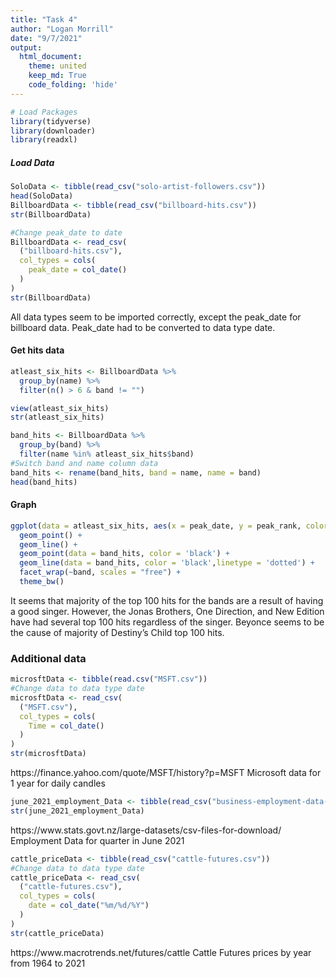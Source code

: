 ```yaml
---
title: "Task 4"
author: "Logan Morrill"
date: "9/7/2021"
output: 
  html_document:
    theme: united
    keep_md: True
    code_folding: 'hide'
---
```



```r
# Load Packages
library(tidyverse)
library(downloader)
library(readxl)
```
##### Load Data
```r
SoloData <- tibble(read_csv("solo-artist-followers.csv"))
head(SoloData)
BillboardData <- tibble(read_csv("billboard-hits.csv"))
str(BillboardData)

#Change peak_date to date
BillboardData <- read_csv(
  ("billboard-hits.csv"),
  col_types = cols(
    peak_date = col_date()
  )
)
str(BillboardData)
```

All data types seem to be imported correctly, except the peak_date for billboard data.
Peak_date had to be converted to data type date.

#### Get hits data
```r
atleast_six_hits <- BillboardData %>%
  group_by(name) %>%
  filter(n() > 6 & band != "")

view(atleast_six_hits)
str(atleast_six_hits)
```

```r
band_hits <- BillboardData %>% 
  group_by(band) %>%
  filter(name %in% atleast_six_hits$band)
#Switch band and name column data
band_hits <- rename(band_hits, band = name, name = band)
head(band_hits)
```
#### Graph
```r
ggplot(data = atleast_six_hits, aes(x = peak_date, y = peak_rank, color = name, group = name)) +
  geom_point() +
  geom_line() +
  geom_point(data = band_hits, color = 'black') +
  geom_line(data = band_hits, color = 'black',linetype = 'dotted') +
  facet_wrap(~band, scales = "free") +
  theme_bw()
```
It seems that majority of the top 100 hits for the bands are a result of having a good singer.
However, the Jonas Brothers, One Direction, and New Edition have had several top 100 hits regardless of the singer.
Beyonce seems to be the cause of majority of Destiny's Child top 100 hits.

### Additional data
```r

microsftData <- tibble(read.csv("MSFT.csv"))
#Change data to data type date
microsftData <- read_csv(
  ("MSFT.csv"),
  col_types = cols(
    Time = col_date()
  )
)
str(microsftData)
```
https://finance.yahoo.com/quote/MSFT/history?p=MSFT
Microsoft data for 1 year for daily candles
```r
june_2021_employment_Data <- tibble(read_csv("business-employment-data-june-2021-quarter.csv"))
str(june_2021_employment_Data)
```
https://www.stats.govt.nz/large-datasets/csv-files-for-download/
Employment Data for quarter in June 2021
```r
cattle_priceData <- tibble(read_csv("cattle-futures.csv"))
#Change data to data type date
cattle_priceData <- read_csv(
  ("cattle-futures.csv"),
  col_types = cols(
    date = col_date("%m/%d/%Y")
  )
)
str(cattle_priceData)
```
https://www.macrotrends.net/futures/cattle
Cattle Futures prices by year from 1964 to 2021